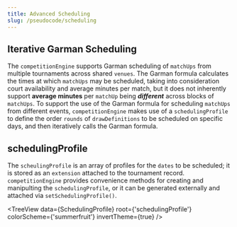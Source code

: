 ```yaml
---
title: Advanced Scheduling
slug: /pseudocode/scheduling
---
```



## Iterative Garman Scheduling

The `competitionEngine` supports Garman scheduling of `matchUps` from multiple tournaments across shared `venues`. The Garman formula calculates the times at which `matchUps` may be scheduled, taking into consideration court availability and average minutes per match, but it does not inherently support **average minutes** per `matchUp` being **_different_** across blocks of `matchUps`. To support the use of the Garman formula for scheduling `matchUps` from different events, `competitionEngine` makes use of a `schedulingProfile` to define the order `rounds` of `drawDefinitions` to be scheduled on specific days, and then iteratively calls the Garman formula.

## schedulingProfile

The `scheulingProfile` is an array of profiles for the `dates` to be scheduled; it is stored as an `extension` attached to the tournament record. `competitionEngine` provides convenience methods for creating and manipulting the `schedulingProfile`, or it can be generated externally and attached via `setSchedulingProfile()`.

<TreeView
  data={SchedulingProfile}
  root={'schedulingProfile'}
  colorScheme={'summerfruit'}
  invertTheme={true}
/>
